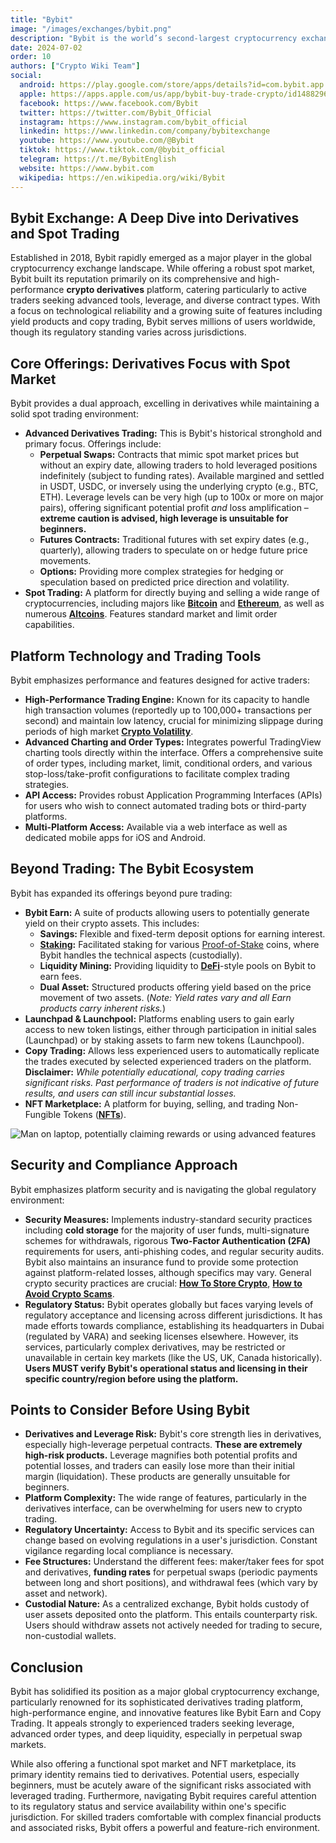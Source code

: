 ```yaml
---
title: "Bybit"
image: "/images/exchanges/bybit.png"
description: "Bybit is the world’s second-largest cryptocurrency exchange by trading volume."
date: 2024-07-02
order: 10
authors: ["Crypto Wiki Team"]
social:
  android: https://play.google.com/store/apps/details?id=com.bybit.app
  apple: https://apps.apple.com/us/app/bybit-buy-trade-crypto/id1488296980
  facebook: https://www.facebook.com/Bybit
  twitter: https://twitter.com/Bybit_Official
  instagram: https://www.instagram.com/bybit_official
  linkedin: https://www.linkedin.com/company/bybitexchange
  youtube: https://www.youtube.com/@Bybit
  tiktok: https://www.tiktok.com/@bybit_official
  telegram: https://t.me/BybitEnglish
  website: https://www.bybit.com
  wikipedia: https://en.wikipedia.org/wiki/Bybit
---
```


## **Bybit Exchange: A Deep Dive into Derivatives and Spot Trading**

Established in 2018, Bybit rapidly emerged as a major player in the global cryptocurrency exchange landscape. While offering a robust spot market, Bybit built its reputation primarily on its comprehensive and high-performance **crypto derivatives** platform, catering particularly to active traders seeking advanced tools, leverage, and diverse contract types. With a focus on technological reliability and a growing suite of features including yield products and copy trading, Bybit serves millions of users worldwide, though its regulatory standing varies across jurisdictions.

## **Core Offerings: Derivatives Focus with Spot Market**

Bybit provides a dual approach, excelling in derivatives while maintaining a solid spot trading environment:

- **Advanced Derivatives Trading:** This is Bybit's historical stronghold and primary focus. Offerings include:
  - **Perpetual Swaps:** Contracts that mimic spot market prices but without an expiry date, allowing traders to hold leveraged positions indefinitely (subject to funding rates). Available margined and settled in USDT, USDC, or inversely using the underlying crypto (e.g., BTC, ETH). Leverage levels can be very high (up to 100x or more on major pairs), offering significant potential profit _and_ loss amplification – **extreme caution is advised, high leverage is unsuitable for beginners.**
  - **Futures Contracts:** Traditional futures with set expiry dates (e.g., quarterly), allowing traders to speculate on or hedge future price movements.
  - **Options:** Providing more complex strategies for hedging or speculation based on predicted price direction and volatility.
- **Spot Trading:** A platform for directly buying and selling a wide range of cryptocurrencies, including majors like **[Bitcoin](/posts/what-is-bitcoin)** and **[Ethereum](/posts/what-is-ethereum)**, as well as numerous **[Altcoins](/posts/what-are-altcoins)**. Features standard market and limit order capabilities.

## **Platform Technology and Trading Tools**

Bybit emphasizes performance and features designed for active traders:

- **High-Performance Trading Engine:** Known for its capacity to handle high transaction volumes (reportedly up to 100,000+ transactions per second) and maintain low latency, crucial for minimizing slippage during periods of high market **[Crypto Volatility](/posts/crypto-volatility)**.
- **Advanced Charting and Order Types:** Integrates powerful TradingView charting tools directly within the interface. Offers a comprehensive suite of order types, including market, limit, conditional orders, and various stop-loss/take-profit configurations to facilitate complex trading strategies.
- **API Access:** Provides robust Application Programming Interfaces (APIs) for users who wish to connect automated trading bots or third-party platforms.
- **Multi-Platform Access:** Available via a web interface as well as dedicated mobile apps for iOS and Android.

## **Beyond Trading: The Bybit Ecosystem**

Bybit has expanded its offerings beyond pure trading:

- **Bybit Earn:** A suite of products allowing users to potentially generate yield on their crypto assets. This includes:
  - **Savings:** Flexible and fixed-term deposit options for earning interest.
  - **[Staking](/posts/crypto-staking):** Facilitated staking for various [Proof-of-Stake](/posts/what-is-proof-of-stake) coins, where Bybit handles the technical aspects (custodially).
  - **Liquidity Mining:** Providing liquidity to **[DeFi](/posts/what-is-defi)**-style pools on Bybit to earn fees.
  - **Dual Asset:** Structured products offering yield based on the price movement of two assets. (_Note: Yield rates vary and all Earn products carry inherent risks._)
- **Launchpad & Launchpool:** Platforms enabling users to gain early access to new token listings, either through participation in initial sales (Launchpad) or by staking assets to farm new tokens (Launchpool).
- **Copy Trading:** Allows less experienced users to automatically replicate the trades executed by selected experienced traders on the platform. **Disclaimer:** _While potentially educational, copy trading carries significant risks. Past performance of traders is not indicative of future results, and users can still incur substantial losses._
- **NFT Marketplace:** A platform for buying, selling, and trading Non-Fungible Tokens (**[NFTs](/posts/are-nfts-dead)**).

![Man on laptop, potentially claiming rewards or using advanced features](/images/posts/man-and-laptop.jpg)

## **Security and Compliance Approach**

Bybit emphasizes platform security and is navigating the global regulatory environment:

- **Security Measures:** Implements industry-standard security practices including **cold storage** for the majority of user funds, multi-signature schemes for withdrawals, rigorous **Two-Factor Authentication (2FA)** requirements for users, anti-phishing codes, and regular security audits. Bybit also maintains an insurance fund to provide some protection against platform-related losses, although specifics may vary. General crypto security practices are crucial: **[How To Store Crypto](/posts/how-to-store-crypto)**, **[How to Avoid Crypto Scams](/posts/how-to-avoid-crypto-scams)**.
- **Regulatory Status:** Bybit operates globally but faces varying levels of regulatory acceptance and licensing across different jurisdictions. It has made efforts towards compliance, establishing its headquarters in Dubai (regulated by VARA) and seeking licenses elsewhere. However, its services, particularly complex derivatives, may be restricted or unavailable in certain key markets (like the US, UK, Canada historically). **Users MUST verify Bybit's operational status and licensing in their specific country/region before using the platform.**

## **Points to Consider Before Using Bybit**

- **Derivatives and Leverage Risk:** Bybit's core strength lies in derivatives, especially high-leverage perpetual contracts. **These are extremely high-risk products.** Leverage magnifies both potential profits and potential losses, and traders can easily lose more than their initial margin (liquidation). These products are generally unsuitable for beginners.
- **Platform Complexity:** The wide range of features, particularly in the derivatives interface, can be overwhelming for users new to crypto trading.
- **Regulatory Uncertainty:** Access to Bybit and its specific services can change based on evolving regulations in a user's jurisdiction. Constant vigilance regarding local compliance is necessary.
- **Fee Structures:** Understand the different fees: maker/taker fees for spot and derivatives, **funding rates** for perpetual swaps (periodic payments between long and short positions), and withdrawal fees (which vary by asset and network).
- **Custodial Nature:** As a centralized exchange, Bybit holds custody of user assets deposited onto the platform. This entails counterparty risk. Users should withdraw assets not actively needed for trading to secure, non-custodial wallets.

## **Conclusion**

Bybit has solidified its position as a major global cryptocurrency exchange, particularly renowned for its sophisticated derivatives trading platform, high-performance engine, and innovative features like Bybit Earn and Copy Trading. It appeals strongly to experienced traders seeking leverage, advanced order types, and deep liquidity, especially in perpetual swap markets.

While also offering a functional spot market and NFT marketplace, its primary identity remains tied to derivatives. Potential users, especially beginners, must be acutely aware of the significant risks associated with leveraged trading. Furthermore, navigating Bybit requires careful attention to its regulatory status and service availability within one's specific jurisdiction. For skilled traders comfortable with complex financial products and associated risks, Bybit offers a powerful and feature-rich environment.

<ExchangeButton
  href="https://www.bybit.eu/invite?ref=BLNRDNG"
  text="Join Bybit"
/>
